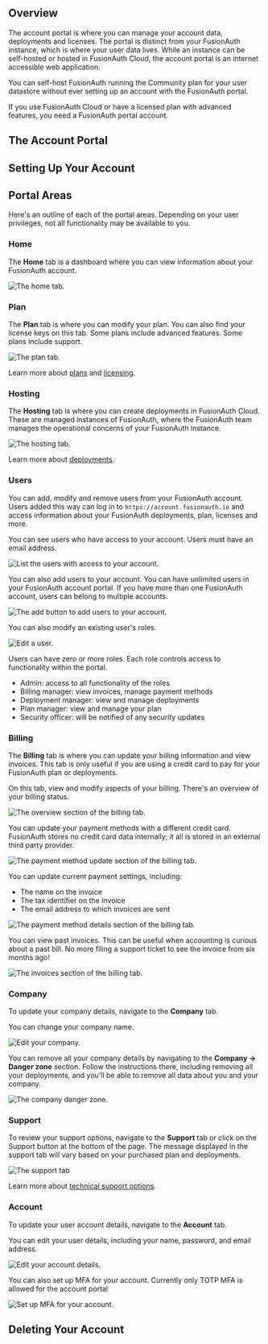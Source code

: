 
## Overview

The account portal is where you can manage your account data, deployments and licenses.
The portal is distinct from your FusionAuth instance, which is where your user data lives.
While an instance can be self-hosted or hosted in FusionAuth Cloud, the account portal is an internet accessible web application.

<Aside type="note">
You can self-host FusionAuth running the Community plan for your user datastore without ever setting up an account with the FusionAuth portal.

If you use FusionAuth Cloud or have a licensed plan with advanced features, you need a FusionAuth portal account.
</Aside>

## The Account Portal

<AccountSectionsOverview learnMore />

<CloudUserNote />

## Setting Up Your Account

<SettingUpPortalAccount incloudinstall="false" />

## Portal Areas

Here's an outline of each of the portal areas.
Depending on your user privileges, not all functionality may be available to you.

### Home

The **Home** tab is a dashboard where you can view information about your FusionAuth account.

![The home tab.](/img/docs/get-started/download-and-install/home-tab.png)

### Plan

The **Plan** tab is where you can modify your plan.
You can also find your license keys on this tab.
Some plans include advanced features.
Some plans include support.

![The plan tab.](/img/docs/get-started/download-and-install/plan-tab.png)

Learn more about [plans](/docs/get-started/core-concepts/plans-features) and [licensing](/docs/get-started/core-concepts/licensing).

### Hosting

The **Hosting** tab is where you can create deployments in FusionAuth Cloud.
These are managed instances of FusionAuth, where the FusionAuth team manages the operational concerns of your FusionAuth instance.

![The hosting tab.](/img/docs/get-started/download-and-install/hosting-tab.png)


Learn more about [deployments](/docs/get-started/run-in-the-cloud/cloud).


### Users

You can add, modify and remove users from your FusionAuth account.
Users added this way can log in to `https://account.fusionauth.io` and access information about your FusionAuth deployments, plan, licenses and more.

<CloudUserNote />

You can see users who have access to your account.
Users must have an email address.

![List the users with access to your account.](/img/docs/get-started/download-and-install/users-list.png)

You can also add users to your account.
You can have unlimited users in your FusionAuth account portal.
If you have more than one FusionAuth account, users can belong to multiple accounts.

![The add button to add users to your account.](/img/docs/get-started/download-and-install/users-list-add.png)

You can also modify an existing user's roles.

![Edit a user.](/img/docs/get-started/download-and-install/users-edit.png)

Users can have zero or more roles.
Each role controls access to functionality within the portal.

* Admin: access to all functionality of the roles
* Billing manager: view invoices, manage payment methods
* Deployment manager: view and manage deployments
* Plan manager: view and manage your plan
* Security officer: will be notified of any security updates

<SupportTicketsOpener />

### Billing

The **Billing** tab is where you can update your billing information and view invoices.
This tab is only useful if you are using a credit card to pay for your FusionAuth plan or deployments.

On this tab, view and modify aspects of your billing.
There's an overview of your billing status.

![The overview section of the billing tab.](/img/docs/get-started/download-and-install/billing-overview.png)

You can update your payment methods with a different credit card.
FusionAuth stores no credit card data internally; it all is stored in an external third party provider.

![The payment method update section of the billing tab.](/img/docs/get-started/download-and-install/billing-update-card.png)

You can update current payment settings, including:

* The name on the invoice
* The tax identifier on the invoice
* The email address to which invoices are sent

![The payment method details section of the billing tab.](/img/docs/get-started/download-and-install/billing-update-detail.png)

You can view past invoices.
This can be useful when accounting is curious about a past bill.
No more filing a support ticket to see the invoice from six months ago!

![The invoices section of the billing tab.](/img/docs/get-started/download-and-install/billing-view-invoices.png)

### Company

To update your company details, navigate to the **Company** tab.

You can change your company name.

![Edit your company.](/img/docs/get-started/download-and-install/company-edit.png)

You can remove all your company details by navigating to the **Company -> Danger zone** section.
Follow the instructions there, including removing all your deployments, and you'll be able to remove all data about you and your company.

![The company danger zone.](/img/docs/get-started/download-and-install/company-danger-zone.png)

### Support

To review your support options, navigate to the **Support** tab or click on the Support button at the bottom of the page.
The message displayed in the support tab will vary based on your purchased plan and deployments.

![The support tab](/img/docs/get-started/support-tab.png)

<SupportTicketsOpener />

Learn more about [technical support options](/docs/operate/troubleshooting/technical-support).

### Account

To update your user account details, navigate to the **Account** tab.

You can edit your user details, including your name, password, and email address.

![Edit your account details.](/img/docs/get-started/download-and-install/account-edit-user.png)

You can also set up MFA for your account.
Currently only TOTP MFA is allowed for the account portal

![Set up MFA for your account.](/img/docs/get-started/download-and-install/account-two-factor.png)

## Deleting Your Account

<DeletingYourAccount />
